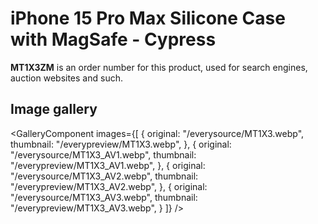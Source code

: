 
# iPhone 15 Pro Max Silicone Case with MagSafe - Cypress

<Callout type='info' emoji='👉🏻'>**MT1X3ZM** is an order number for this product, used for search engines, auction websites and such.</Callout>

## Image gallery

<GalleryComponent
    images={[
      {
        original: "/everysource/MT1X3.webp",
        thumbnail: "/everypreview/MT1X3.webp",
      },
      {
        original: "/everysource/MT1X3_AV1.webp",
        thumbnail: "/everypreview/MT1X3_AV1.webp",
      },
      {
        original: "/everysource/MT1X3_AV2.webp",
        thumbnail: "/everypreview/MT1X3_AV2.webp",
      },
      {
        original: "/everysource/MT1X3_AV3.webp",
        thumbnail: "/everypreview/MT1X3_AV3.webp",
      }
    ]}
  />

